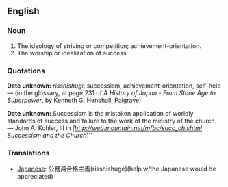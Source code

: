 ==English==

===Noun===
# The ideology of striving or competition; achievement-orientation.
# The worship or idealization of success

===Quotations===

'''Date unknown:''' ''risshishugi'': successism, achievement-orientation, self-help &mdash; (in the glossary, at page 231 of ''A History of Japan - From Stone Age to Superpower'', by Kenneth G. Henshall, Palgrave)

'''Date unknown:''' Successism is the mistaken application of worldly standards of success and failure to the work of the ministry of the church. &mdash; John A. Kohler, III in ''[http://web.mountain.net/mfbc/succ_ch.shtml Successism and the Church'']''

===Translations===
*[[Japanese]]: 公務員合格主義(risshishuge)(help w/the Japanese would be appreciated)
